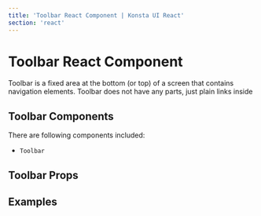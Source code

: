 ```yaml
---
title: 'Toolbar React Component | Konsta UI React'
section: 'react'
---
```



# Toolbar React Component

Toolbar is a fixed area at the bottom (or top) of a screen that contains navigation elements. Toolbar does not have any parts, just plain links inside

## Toolbar Components

There are following components included:

- `Toolbar`

## Toolbar Props

<ToolbarProps />

## Examples

<ToolbarExample />
